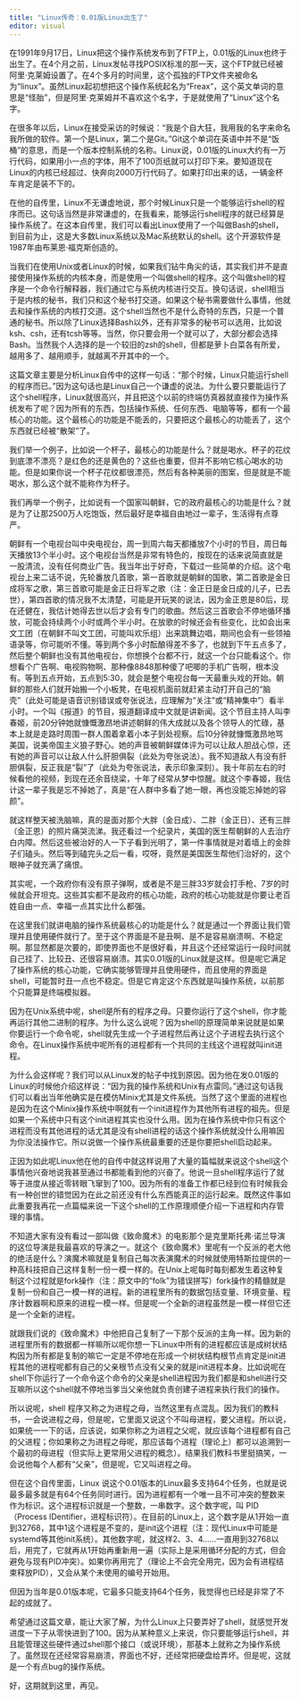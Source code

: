 ```yaml
---
title: "Linux传奇：0.01版Linux出生了"
editor: visual
---
```


在1991年9月17日，Linux把这个操作系统发布到了FTP上，0.01版的Linux也终于出生了。在4个月之前，Linux发帖寻找POSIX标准的那一天，这个FTP就已经被阿里·克莱姆设置了。在4个多月的时间里，这个孤独的FTP文件夹被命名为“linux”。虽然Linux起初想把这个操作系统起名为“Freax”，这个英文单词的意思是“怪胎”，但是阿里·克莱姆并不喜欢这个名字，于是就使用了“Linux”这个名字。

在很多年以后，Linux在接受采访的时候说：“我是个自大狂，我用我的名字来命名我所做的软件。第一个是Linux，第二个是Git。”Git这个单词在英语中并不是“饭桶”的意思，而是一个版本控制系统的名称。Linux说，0.01版的Linux大约有一万行代码，如果用小一点的字体，用不了100页纸就可以打印下来。要知道现在Linux的内核已经超过、快奔向2000万行代码了。如果打印出来的话，一辆金杯车肯定是装不下的。

在他的自传里，Linux不无谦虚地说，那个时候Linux只是一个能够运行shell的程序而已。这句话当然是非常谦虚的，在我看来，能够运行shell程序的就已经算是操作系统了。在这本自传里，我们可以看出Linux使用了一个叫做Bash的shell，到目前为止，这是大多数Linux系统以及Mac系统默认的shell。这个开源软件是1987年由布莱恩·福克斯创造的。

当我们在使用Unix或者Linux的时候，如果我们钻牛角尖的话，其实我们并不是直接使用操作系统的内核本身，而是使用一个叫做shell的程序。这个叫做shell的程序是一个命令行解释器，我们通过它与系统内核进行交互。换句话说，shell相当于是内核的秘书，我们只和这个秘书打交道。如果这个秘书需要做什么事情，他就去和操作系统的内核打交道。这个shell当然也不是什么奇特的东西，只是一个普通的秘书。所以除了Linux选择Bash以外，还有非常多的秘书可以选用，比如说ksh、csh，还有tcsh等等。当然，你只要会用一个就可以了，大部分都会选择Bash。当然我个人选择的是一个较旧的zsh的shell，但都是萝卜白菜各有所爱，越用多了、越用顺手，就越离不开其中的一个。

这篇文章主要是分析Linux自传中的这样一句话：“那个时候，Linux只能运行shell的程序而已。”因为这句话也是Linux自己一个谦虚的说法。为什么要只要能运行了这个shell程序，Linux就很高兴，并且把这个以前的终端仿真器就直接作为操作系统发布了呢？因为所有的东西，包括操作系统、任何东西、电脑等等，都有一个最核心的功能。这个最核心的功能是不能丢的，只要把这个最核心的功能丢了，这个东西就已经被“散架”了。

我们举一个例子，比如说一个杯子，最核心的功能是什么？就是喝水。杯子的花纹到底漂不漂亮？是红色的还是黄色的？这些也重要，但并不影响它核心喝水的功能。但是如果你说一个杯子花纹都很漂亮，然后有各种美丽的图案，但是就是不能喝水，那么这个就不能称作为杯子。

我们再举一个例子，比如说有一个国家叫朝鲜，它的政府最核心的功能是什么？就是为了让那2500万人吃饱饭，然后最好是幸福自由地过一辈子，生活得有点尊严。

朝鲜有一个电视台叫中央电视台，周一到周六每天都播放7个小时的节目，周日每天播放13个半小时。这个电视台当然是非常有特色的，按现在的话来说简直就是一股清流，没有任何商业广告。我当年出于好奇，下载过一些简单的介绍。这个电视台上来二话不说，先轮番放几首歌，第一首歌就是朝鲜的国歌，第二首歌是金日成将军之歌，第三首歌可能是金正日将军之歌（注：金正日是金日成的儿子，已去世），第四首歌的情况我不太清楚，可能是开玩笑的说法，因为金正恩是80后，现在还健在，我估计她得去世以后才会有专门的歌曲。然后这三首歌会不停地循环播放，可能会持续两个小时或两个半小时。在放歌的时候还会有些变化，比如会出来文工团（在朝鲜不叫文工团，可能叫欢乐组）出来跳舞边唱，期间也会有一些领袖语录等，你可能听不懂。等到两个多小时酝酿得差不多了，也就到下午五点多了，然后整个朝鲜也没有其他电视台，你想换个台都不行，就这一个台只能看这个。你想看个广告啊、电视购物啊、那种像8848那种傻了吧唧的手机广告啊，根本没有。等到五点开始，五点到5:30，就会是整个电视台每一天最重头戏的开始。朝鲜的那些人们就开始搬一个小板凳，在电视机面前就赶紧主动打开自己的“脑壳”（此处可能是语音识别错误或夸张说法，应理解为“关注”或“精神集中”）看半小时。一个叫《报道》的节目，报道翻译成中文就是讲新闻。这个节目主持人叫李春姬，前20分钟她就慷慨激昂地讲述朝鲜的伟大成就以及各个领导人的忙碌，基本上就是走路时周围一群人围着拿着小本子到处视察。后10分钟就慷慨激昂地骂美国，说美帝国主义狼子野心。她的声音被朝鲜媒体评为可以让敌人胆战心惊，还有她的声音可以让敌人什么肝胆俱裂（此处为夸张说法）。我不知道敌人有没有肝胆俱裂，反正我是“裂”了（此处为夸张说法，表示印象深刻）。我十年前左右的时候看他的视频，到现在还余音绕梁，十年了经常从梦中惊醒。就这个李春姬，我估计这一辈子我是忘不掉她了，真是“在人群中多看了她一眼，再也没能忘掉她的容颜”。

就这样整天被洗脑嘛，真的是面对那个大胖（金日成）、二胖（金正日）、还有三胖（金正恩）的照片痛哭流涕。我还看过一个纪录片，美国的医生帮朝鲜的人去治疗白内障。然后这些被治好的人一下子看到光明了，第一件事情就是对着墙上的金胖子们磕头。然后等到磕完头之后一看，哎呀，竟然是美国医生帮他们治好的，这个眼神子就充满了痛恨。

其实呢，一个政府你有没有原子弹啊，或者是不是三胖33岁就会打手枪、7岁的时候就会开坦克。这些其实都不是政府的核心功能，政府的核心功能就是你要让老百姓自由一点、幸福一点其实比什么都强。

在这里我们就讲电脑的操作系统最核心的功能是什么？就是通过一个界面让我们管理并且使用硬件就行了。至于这个界面是不是丑啊、是不是容易崩溃啊、不稳定啊。那显然都是次要的，即使界面也不是很好看，并且这个还经常运行一段时间就自己挂了、比较丑、还很容易崩溃。其实0.01版的Linux就是这样。但是呢它满足了操作系统的核心功能，它确实能够管理并且使用硬件，而且使用的界面是shell，可能暂时丑一点也不稳定。但是它肯定这个东西就是叫操作系统，以前那个只能算是终端模拟器。

因为在Unix系统中呢，shell是所有的程序之母。只要你运行了这个shell，你才能再运行其他二进制的程序。为什么这么说呢？因为shell的原理简单来说就是如果你要运行一个命令呢，shell就先生成一个子进程然后再让这个子进程去执行这个命令。在Linux操作系统中呢所有的进程都有一个共同的主线这个进程就叫init进程。

为什么会这样呢？我们可以从Linux发的帖子中找到原因。因为他在发0.01版的Linux的时候他介绍这样说：“因为我的操作系统和Unix有点雷同。”通过这句话我们可以看出当年他确实是在模仿Minix尤其是文件系统。当然了这个里面的进程也是因为在这个Minix操作系统中啊就有一个init进程作为其他所有进程的祖先。但是如果一个系统中只有这个init进程其实也没什么用。因为在操作系统中你只有这个进程而没有其他进程的话尤其是没有shell进程的话这个操作系统就没什么用嘛因为你没法操作它。所以说做一个操作系统最重要的还是你要把shell启动起来。

正因为如此呢Linux他在他的自传中就这样说用了大量的篇幅就来说这个shell这个事情他兴奋地说我甚至通过书都能看到他的兴奋了。他说一旦shell程序运行了就等于进度从接近零转眼飞窜到了100。因为所有的准备工作都已经到位有时候我会有一种创世的错觉因为在此之前还没有什么东西能真正的运行起来。既然这件事如此重要我再花一点篇幅来说一下这个shell的工作原理顺便介绍一下进程和内存管理的事情。

不知道大家有没有看过一部叫做《致命魔术》的电影那个是克里斯托弗·诺兰导演的这位导演是我最喜欢的导演之一。就这个《致命魔术》里呢有一个反派的老大他的绝活是什么？演魔术嘛就是复制自己每次表演魔术的时候就使用特斯拉提供的一种高科技把自己这样复制一份一模一样的。在Unix上呢每时每刻都发生着这种复制这个过程就是fork操作（注：原文中的“folk”为错误拼写）fork操作的精髓就是复制一份和自己一模一样的进程。新的进程里所有的数据包括变量、环境变量、程序计数器啊和原来的进程一模一样。但是呢一个全新的进程虽然是一模一样但它还是一个全新的进程。

就跟我们说的《致命魔术》中他把自己复制了一下那个反派的主角一样。因为新的进程里所有的数据都一样嘛所以呢你想一下Linux中所有的进程都应该是成树状结构因为所有都是复制的嘛它一定是不停地在形成一个树状结构根节点肯定是init进程其他的进程呢都有自己的父亲根节点没有父亲的就是init进程本身。比如说呢在shell下你运行了一个命令这个命令的父亲是shell进程因为我们都是和shell进行交互嘛所以这个shell就不停地当爹当父亲他就负责创建子进程来执行我们的操作。

所以说呢，shell 程序又称之为进程之母，当然这里有点混乱。因为我们的教科书，一会说进程之母，但是呢，它里面又说这个不叫母进程，要父进程。所以说，如果统一一下的话，应该说，如果你称之为进程之父呢，就应该每个进程都有自己的父进程；你如果称之为进程之母呢，那应该每个进程（理论上）都可以追溯到一个最初的母进程（但实际上更常用父进程的概念）。结果我们教科书里挺搞笑，一会说他每个人都有“父亲”，但是呢，它又叫进程之母。

但在这个自传里面，Linux 说这个0.01版本的Linux最多支持64个任务，也就是说最多最多就是有64个任务同时进行。因为进程都有一个唯一且不可冲突的整数来作为标识。这个进程标识就是一个整数，一串数字。这个数字呢，叫 PID（Process IDentifier，进程标识符）。在目前的Linux上，这个数字是从1开始一直到32768，其中1这个进程是不变的，是init这个进程（注：现代Linux中可能是systemd等其他init系统）。其他数字呢，就这样2、3、4……一直用到32768以后，用完了，它就再从1开始再重新用一遍（实际上是采用循环分配的方式，但会避免与现有PID冲突）。如果你再用完了（理论上不会完全用完，因为会有进程结束释放PID），又会从某个未使用的编号开始用。

但因为当年是0.01版本呢，它最多只能支持64个任务，我觉得也已经是非常了不起的成就了。

希望通过这篇文章，能让大家了解，为什么Linux上只要弄好了shell，就感觉开发进度一下子从零快进到了100。因为从某种意义上来说，你只要能够运行shell，并且能管理这些硬件通过shell那个接口（或说环境），那基本上就称之为操作系统了。虽然现在还经常容易崩溃，界面也不好，还经常把硬盘给弄坏。但是呢，这就是一个有点bug的操作系统。

好，这期就到这里，再见。
